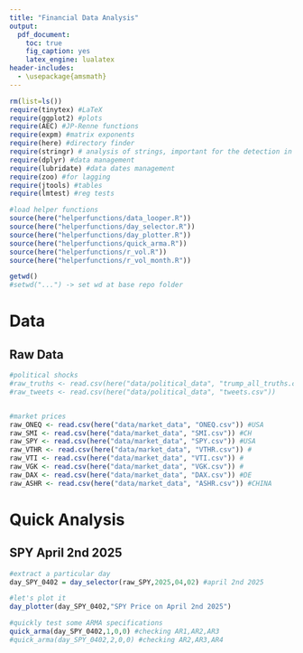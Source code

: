 ```yaml
---
title: "Financial Data Analysis"
output:
  pdf_document: 
    toc: true
    fig_caption: yes
    latex_engine: lualatex
header-includes:
  - \usepackage{amsmath}
---
```

\newpage

```r
rm(list=ls())
require(tinytex) #LaTeX
require(ggplot2) #plots
require(AEC) #JP-Renne functions
require(expm) #matrix exponents
require(here) #directory finder
require(stringr) # analysis of strings, important for the detection in tweets
require(dplyr) #data management
require(lubridate) #data dates management
require(zoo) #for lagging
require(jtools) #tables
require(lmtest) #reg tests

#load helper functions
source(here("helperfunctions/data_looper.R"))
source(here("helperfunctions/day_selector.R"))
source(here("helperfunctions/day_plotter.R"))
source(here("helperfunctions/quick_arma.R"))
source(here("helperfunctions/r_vol.R"))
source(here("helperfunctions/r_vol_month.R"))

getwd()
#setwd("...") -> set wd at base repo folder
```
# Data

## Raw Data
```r

#political shocks
#raw_truths <- read.csv(here("data/political_data", "trump_all_truths.csv"))
#raw_tweets <- read.csv(here("data/political_data", "tweets.csv"))


#market prices
raw_ONEQ <- read.csv(here("data/market_data", "ONEQ.csv")) #USA
raw_SMI <- read.csv(here("data/market_data", "SMI.csv")) #CH
raw_SPY <- read.csv(here("data/market_data", "SPY.csv")) #USA
raw_VTHR <- read.csv(here("data/market_data", "VTHR.csv")) #
raw_VTI <- read.csv(here("data/market_data", "VTI.csv")) #
raw_VGK <- read.csv(here("data/market_data", "VGK.csv")) #
raw_DAX <- read.csv(here("data/market_data", "DAX.csv")) #DE
raw_ASHR <- read.csv(here("data/market_data", "ASHR.csv")) #CHINA

```



# Quick Analysis

## SPY April 2nd 2025
```r

#extract a particular day
day_SPY_0402 = day_selector(raw_SPY,2025,04,02) #april 2nd 2025

#let's plot it
day_plotter(day_SPY_0402,"SPY Price on April 2nd 2025") 

#quickly test some ARMA specifications
quick_arma(day_SPY_0402,1,0,0) #checking AR1,AR2,AR3
#quick_arma(day_SPY_0402,2,0,0) #checking AR2,AR3,AR4

```


